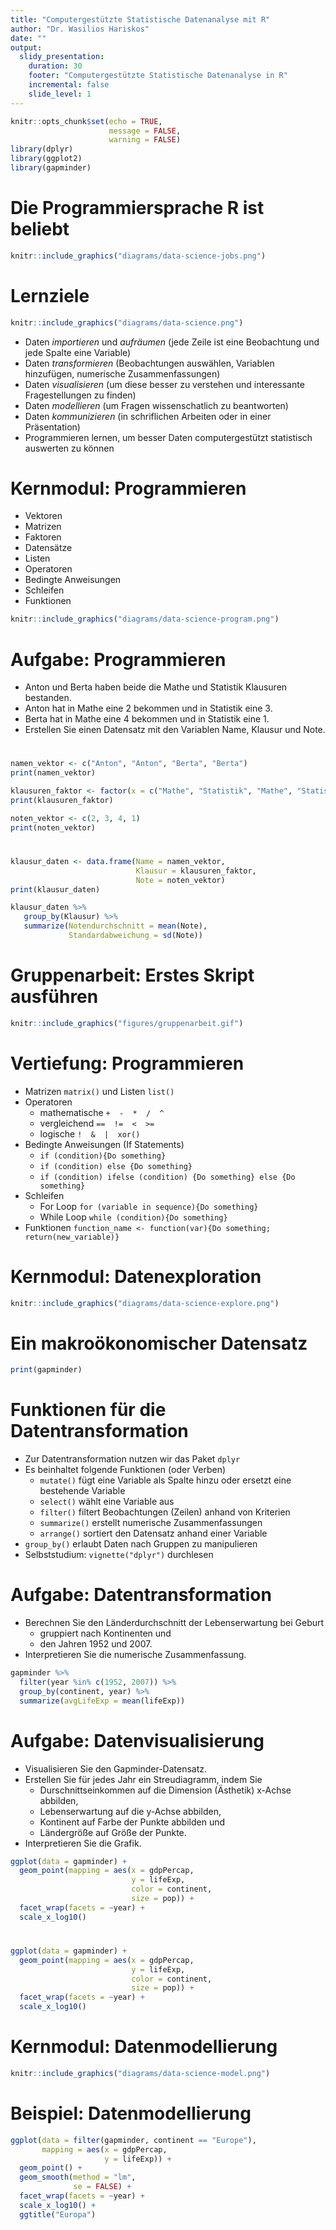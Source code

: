 ```yaml
---
title: "Computergestützte Statistische Datenanalyse mit R"
author: "Dr. Wasilios Hariskos"
date: ""
output: 
  slidy_presentation:
    duration: 30
    footer: "Computergestützte Statistische Datenanalyse in R"
    incremental: false
    slide_level: 1
---
```


```r
knitr::opts_chunk$set(echo = TRUE, 
                      message = FALSE, 
                      warning = FALSE)
library(dplyr)
library(ggplot2)
library(gapminder)
```


# Die Programmiersprache R ist beliebt

```r
knitr::include_graphics("diagrams/data-science-jobs.png")
```

<!-- # R Studio -->

<!-- ```{r, echo=FALSE, fig.cap="", out.width='80%', fig.align="center"} -->
<!-- knitr::include_graphics("figures/gruppenarbeit.gif") -->
<!-- ``` -->

# Lernziele

```r
knitr::include_graphics("diagrams/data-science.png")
```

+ Daten *importieren* und *aufräumen* (jede Zeile ist eine Beobachtung und jede Spalte eine Variable)
+ Daten *transformieren* (Beobachtungen auswählen, Variablen hinzufügen, numerische Zusammenfassungen)
+ Daten *visualisieren* (um diese besser zu verstehen und interessante Fragestellungen zu finden)
+ Daten *modellieren* (um Fragen wissenschatlich zu beantworten)
+ Daten *kommunizieren* (in schriflichen Arbeiten oder in einer Präsentation)
+ Programmieren lernen, um besser Daten computergestützt statistisch auswerten zu können


# Kernmodul: Programmieren

+ Vektoren
+ Matrizen
+ Faktoren
+ Datensätze
+ Listen
+ Operatoren
+ Bedingte Anweisungen
+ Schleifen
+ Funktionen

```r
knitr::include_graphics("diagrams/data-science-program.png")
```


# Aufgabe: Programmieren

+ Anton und Berta haben beide die Mathe und Statistik Klausuren bestanden. 
+ Anton hat in Mathe eine 2 bekommen und in Statistik eine 3. 
+ Berta hat in Mathe eine 4 bekommen und in Statistik eine 1. 
+ Erstellen Sie einen Datensatz mit den Variablen Name, Klausur und Note.

#

```r
namen_vektor <- c("Anton", "Anton", "Berta", "Berta")
print(namen_vektor)

```

```r
klausuren_faktor <- factor(x = c("Mathe", "Statistik", "Mathe", "Statistik"))
print(klausuren_faktor)
```


```r
noten_vektor <- c(2, 3, 4, 1)
print(noten_vektor)
```
#

```r
klausur_daten <- data.frame(Name = namen_vektor, 
                            Klausur = klausuren_faktor, 
                            Note = noten_vektor)
print(klausur_daten)
```

```r
klausur_daten %>%
   group_by(Klausur) %>%
   summarize(Notendurchschnitt = mean(Note),
             Standardabweichung = sd(Note))
```


<!-- # Zweidimensionale Matrizen -->

<!-- ```{r example_matrix} -->
<!-- noten_matrize <- matrix(data = noten_vektor, -->
<!--                         nrow = 2, -->
<!--                         byrow = TRUE) -->

<!-- rownames(noten_matrize) <- c("Anton", "Berta") -->
<!-- colnames(noten_matrize) <- c("Mathe-Klausur", "Statistik-Klausur") -->

<!-- print(noten_matrize) -->
<!-- ``` -->


<!-- # Ausblick: Datenanalyse -->

<!-- ```{r} -->
<!-- library(tidyverse) -->

<!-- klausur_daten %>%  -->
<!--   group_by(Geschlecht) %>%  -->
<!--   summarize(Notendurchschnitt = mean(Note), -->
<!--             Standardabweichung = sd(Note)) -->

<!-- ``` -->

# Gruppenarbeit: Erstes Skript ausführen

```r
knitr::include_graphics("figures/gruppenarbeit.gif")
```

# Vertiefung: Programmieren

- Matrizen `matrix()` und Listen `list()`
- Operatoren
  - mathematische `+  -  *  /  ^` 
  - vergleichend `==  !=  <  >=` 
  - logische `!  &  |  xor()`
- Bedingte Anweisungen (If Statements)
  - `if (condition){Do something}`
  - `if (condition) else {Do something}`
  - `if (condition) ifelse (condition) {Do something} else {Do something}`
- Schleifen
  - For Loop `for (variable in sequence){Do something}`
  - While Loop `while (condition){Do something}`
- Funktionen `function_name <- function(var){Do something; return(new_variable)}`

<!-- # Selbststudium: Schummelzettel studieren -->

<!-- # Hausaufgaben: Datacamp Kurs abschließen -->

# Kernmodul: Datenexploration

```r
knitr::include_graphics("diagrams/data-science-explore.png")
```

# Ein makroökonomischer Datensatz

```r
print(gapminder)
```

# Funktionen für die Datentransformation

- Zur Datentransformation nutzen wir das Paket `dplyr`
- Es beinhaltet folgende Funktionen (oder Verben)
  + `mutate()` fügt eine Variable als Spalte hinzu oder ersetzt eine bestehende Variable
  + `select()` wählt eine Variable aus
  + `filter()` filtert Beobachtungen (Zeilen) anhand von Kriterien
  + `summarize()` erstellt numerische Zusammenfassungen
  + `arrange()` sortiert den Datensatz anhand einer Variable
+ `group_by()` erlaubt Daten nach Gruppen zu manipulieren 
+ Selbststudium: `vignette("dplyr")` durchlesen   

# Aufgabe: Datentransformation

+ Berechnen Sie den Länderdurchschnitt der Lebenserwartung bei Geburt
  + gruppiert nach Kontinenten und 
  + den Jahren 1952 und 2007. 

+ Interpretieren Sie die numerische Zusammenfassung.

```r
gapminder %>% 
  filter(year %in% c(1952, 2007)) %>% 
  group_by(continent, year) %>% 
  summarize(avgLifeExp = mean(lifeExp))
```

# Aufgabe: Datenvisualisierung

+ Visualisieren Sie den Gapminder-Datensatz.
+ Erstellen Sie für jedes Jahr ein Streudiagramm, indem Sie 
  + Durschnittseinkommen auf die Dimension (Ästhetik) x-Achse abbilden,
  + Lebenserwartung auf die y-Achse abbilden,
  + Kontinent auf Farbe der Punkte abbilden und
  + Ländergröße auf Größe der Punkte.
+ Interpretieren Sie die Grafik.

```r
ggplot(data = gapminder) +
  geom_point(mapping = aes(x = gdpPercap,
                           y = lifeExp,
                           color = continent,
                           size = pop)) +
  facet_wrap(facets = ~year) +
  scale_x_log10()
```

# 

```r
ggplot(data = gapminder) +
  geom_point(mapping = aes(x = gdpPercap,
                           y = lifeExp,
                           color = continent,
                           size = pop)) +
  facet_wrap(facets = ~year) +
  scale_x_log10()
```

<!-- # Hausaufgaben: Datacamp -->

# Kernmodul: Datenmodellierung

```r
knitr::include_graphics("diagrams/data-science-model.png")
```

# Beispiel: Datenmodellierung

```r
ggplot(data = filter(gapminder, continent == "Europe"),
       mapping = aes(x = gdpPercap,
                     y = lifeExp)) +
  geom_point() +
  geom_smooth(method = "lm",
              se = FALSE) +
  facet_wrap(facets = ~year) +
  scale_x_log10() +
  ggtitle("Europa") 
```

<!-- # Hausaufgaben: Datacamp -->


<!-- # Funktionen -->

<!-- ```{r} -->
<!-- mean(noten_vektor) -->
<!-- ``` -->

<!-- ```{r} -->
<!-- mittelwert <- function(x){ -->
<!--   summe <- sum(noten_vektor) -->
<!--   anzahl <- length(noten_vektor) -->
<!--   return(summe / anzahl) -->
<!-- } -->

<!-- mittelwert(noten_vektor) -->
<!-- ``` -->



<!-- # Netzbasierte Versionsverwaltung -->

<!-- - Alle Kursmaterialien sind frei zugänglich und befinden sich in diesem [Github Repositorium](https://github.com/wasilios-hariskos/csd-berlin20). -->
<!-- - Github ist ein Internetdienst für die Versionsverwaltung Git. -->
<!-- - Github ist sehr beliebt bei Wissenschaftlern und Programmierern und erleichtert die kollaborative Datenanalyse. -->
<!-- - Buchkapitel [Github and Git](https://r-pkgs.org/git.html) aus dem Buch [R Packages](https://r-pkgs.org/) -->
<!-- - Buch [Happy Git with R](https://happygitwithr.com/) -->
<!-- - Wissenschaftlicher Artikel [A Quick Introduction to Version Control with Git and GitHub](https://journals.plos.org/ploscompbiol/article?id=10.1371/journal.pcbi.1004668) -->
<!-- - YouTube Video [An Introduction to Git and GitHub](https://www.youtube.com/watch?v=MJUJ4wbFm_A) -->